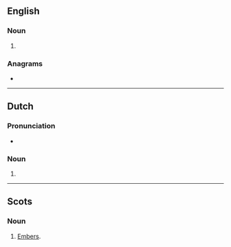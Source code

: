 {{also|Emmers}}
==English==

===Noun===
{{head|en|noun plural form}}

# {{plural of|emmer|lang=en}}

===Anagrams===
* {{anagrams|en|a=eemmrs|Mesmer|memers}}

----

==Dutch==

===Pronunciation===
* {{audio|Nl-emmers.ogg|Audio|lang=nl}}

===Noun===
{{head|nl|noun plural form}}

# {{nl-noun form of|pl|emmer}}

----

==Scots==

===Noun===
{{head|sco|noun plural form}}

# [[embers|Embers]].
